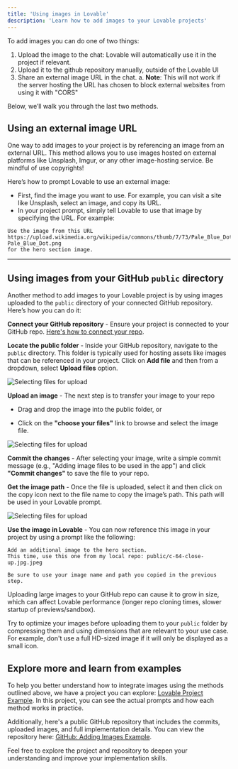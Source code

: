 ```yaml
---
title: 'Using images in Lovable'
description: 'Learn how to add images to your Lovable projects'
---
```


To add images you can do one of two things:

1. Upload the image to the chat: Lovable will automatically use it in the project if relevant.
1. Upload it to the github repository manually, outside of the Lovable UI
2. Share an external image URL in the chat.
    a. **Note**: This will not work if the server hosting the URL has chosen to block external websites from using it with "CORS"


Below, we’ll walk you through the last two methods.

## Using an external image URL

One way to add images to your project is by referencing an image from an external URL. This method allows you to use images hosted on external platforms like Unsplash, Imgur, or any other image-hosting service. Be mindful of use copyrights!

Here’s how to prompt Lovable to use an external image:

- First, find the image you want to use. For example, you can visit a site like Unsplash, select an image, and copy its URL.
- In your project prompt, simply tell Lovable to use that image by specifying the URL. For example:


```
Use the image from this URL 
https://upload.wikimedia.org/wikipedia/commons/thumb/7/73/Pale_Blue_Dot.png/442px-Pale_Blue_Dot.png 
for the hero section image.

```

---

## Using images from your GitHub `public` directory

Another method to add images to your Lovable project is by using images uploaded to the `public` directory of your connected GitHub repository. Here’s how you can do it:

**Connect your GitHub repository** - Ensure your project is connected to your GitHub repo. [Here's how to connect your repo](/features/git-integration).


**Locate the public folder** - Inside your GitHub repository, navigate to the `public` directory. This folder is typically used for hosting assets like images that can be referenced in your project.
Click on **Add file** and then from a dropdown, select **Upload files** option.


![Selecting files for upload](/assets/using-images-github-upload.png)


**Upload an image** - The next step is to transfer your image to your repo

- Drag and drop the image into the public folder, or 

- Click on the **"choose your files"** link to browse and select the image file.

![Selecting files for upload](/assets/using-images-github-commiting.png)

**Commit the changes** - After selecting your image, write a simple commit message (e.g., "Adding image files to be used in the app") and click **"Commit changes"** to save the file to your repo.


**Get the image path** - Once the file is uploaded, select it and then click on the copy icon next to the file name to copy the image’s path. This path will be used in your Lovable prompt.

![Selecting files for upload](/assets/using-images-github-selecting.png)

**Use the image in Lovable** - You can now reference this image in your project by using a prompt like the following:

```
Add an additional image to the hero section. 
This time, use this one from my local repo: public/c-64-close-up.jpg.jpeg

```
    Be sure to use your image name and path you copied in the previous step.


<Warning>
Uploading large images to your GitHub repo can cause it to grow in size, which can affect Lovable performance (longer repo cloning times, slower startup of previews/sandbox).

Try to optimize your images before uploading them to your `public` folder by compressing them and using dimensions that are relevant to your use case. For example, don't use a full HD-sized image if it will only be displayed as a small icon.
</Warning>

## Explore more and learn from examples
To help you better understand how to integrate images using the methods outlined above, we have a project you can explore: [Lovable Project Example](https://gptengineer.app/projects/e823fedf-238d-4313-86a8-1fd4bfc2a9ba). In this project, you can see the actual prompts and how each method works in practice.

Additionally, here's a public GitHub repository that includes the commits, uploaded images, and full implementation details. You can view the repository here: [GitHub: Adding Images Example](https://github.com/viborc/adding-images-example). 

Feel free to explore the project and repository to deepen your understanding and improve your implementation skills.
